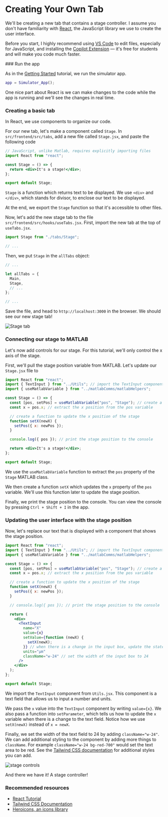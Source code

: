 
# Creating Your Own Tab

We'll be creating a new tab that contains a stage controller. I assume you don't have familiarity with [React](https://react.dev),
the JavaScript library we use to create the user interface.

Before you start, I highly recommend using [VS Code](https://code.visualstudio.com/) to edit files, especially for JavaScript,
and installing the [Copilot Extension](https://docs.github.com/en/copilot/getting-started-with-github-copilot/getting-started-with-github-copilot-in-visual-studio-code)
— it's free for students and will make you code much faster.

<Steps>
### Run the app

As in the [Getting Started](./getting-started) tutorial, we run the simulator app.

```matlab copy
app = Simulator_App();
```

One nice part about React is we can make changes to the code while the app is running and we'll see the changes in real time.

### Creating a basic tab

In React, we use components to organize our code.

For our new tab, let's make a component called `Stage`. In `src/frontend/src/tabs`, add a new file called `Stage.jsx`, and paste the following code

```jsx filename="Stage.jsx" copy
// JavaScript, unlike Matlab, requires explicitly importing files
import React from "react";

const Stage = () => {
  return <div>It's a stage!</div>;
};

export default Stage;
```

`Stage` is a function which returns text to be displayed. We use `<div>` and `</div>`, which stands for divisor, to enclose our text to be displayed.

At the end, we export the `Stage` function so that it's accessible to other files.

Now, let's add the new stage tab to the file `src/frontend/src/hooks/useTabs.jsx`. First, import the new tab at the top of `useTabs.jsx`.

```jsx filename="useTabs.jsx" copy
import Stage from "./tabs/Stage";

// ...
```

Then, we put `Stage` in the `allTabs` object:

```jsx filename="useTabs.jsx" copy
// ...

let allTabs = {
  Main,
  Stage,
  // ...
};

// ...
```

Save the file, and head to `http://localhost:3000` in the browser. We should see our new stage tab!

![Stage tab](/stage_tab.png)

### Connecting our stage to MATLAB

Let's now add controls for our stage. For this tutorial, we'll only control the x axis of the stage.

First, we'll pull the stage position variable from MATLAB. Let's update our `Stage.jsx` file to

```jsx filename="Stage.jsx" copy
import React from "react";
import { TextInput } from "../Utils"; // import the TextInput component from Utils.jsx
import { useMatlabVariable } from "../matlabComms/matlabHelpers";

const Stage = () => {
  const [pos, setPos] = useMatlabVariable("pos", "Stage"); // create a matlab-linked variable to store the position of the stage
  const x = pos.x; // extract the x position from the pos variable

  // create a function to update the x position of the stage
  function setX(newX) {
    setPos({ x: newPos });
  }

  console.log({ pos }); // print the stage position to the console

  return <div>It's a stage!</div>;
};

export default Stage;
```

We use the `useMatlabVariable` function to extract the `pos` property of the `Stage` MATLAB class.

We then create a function `setX` which updates the `x` property of the `pos` variable. We'll use this function later to update the stage position.

Finally, we print the stage position to the console. You can view the console by pressing `Ctrl + Shift + I` in the app.

### Updating the user interface with the stage position

Now, let's replace our text that is displayed with a component that shows the stage position.

```jsx filename="Stage.jsx" copy
import React from "react";
import { TextInput } from "../Utils"; // import the TextInput component from Utils.jsx
import { useMatlabVariable } from "../matlabComms/matlabHelpers";

const Stage = () => {
  const [pos, setPos] = useMatlabVariable("pos", "Stage"); // create a matlab-linked variable to store the position of the stage
  const x = pos.x; // extract the x position from the pos variable

  // create a function to update the x position of the stage
  function setX(newX) {
    setPos({ x: newPos });
  }

  // console.log({ pos }); // print the stage position to the console

  return (
    <div>
      <TextInput
        name="X"
        value={x}
        setValue={function (newX) {
          setX(newX);
        }} // when there is a change in the input box, update the state variable
        units="µm"
        className="w-24" // set the width of the input box to 24
      />
    </div>
  );
};

export default Stage;
```

We import the `TextInput` component from `Utils.jsx`. This component is a text field that allows us to input a number and units.

We pass the `x` value into the `TextInput` component by writing `value={x}`. We also pass a function into `setParameter`, which tells us how to update
the `x` variable when there is a change to the text field. Notice how we use `setX(newX)` instead of `x = newX`.

Finally, we set the width of the text field to 24 by adding `className="w-24"`. We can add additional styling to the component by adding more things to `className`.
For example `className="w-24 bg-red-700"` would set the text area to be red.
See the [Tailwind CSS documentation](https://tailwindcss.com/docs/background-color#setting-the-background-color) for additional styles you can add.

![stage controls](/stage_controls.png)

And there we have it! A stage controller!

</Steps>

### Recommended resources

- [React Tutorial](https://reactjs.org/tutorial/tutorial.html)
- [Tailwind CSS Documentation](https://tailwindcss.com/docs)
- [Heroicons, an icons library](https://heroicons.com/)
